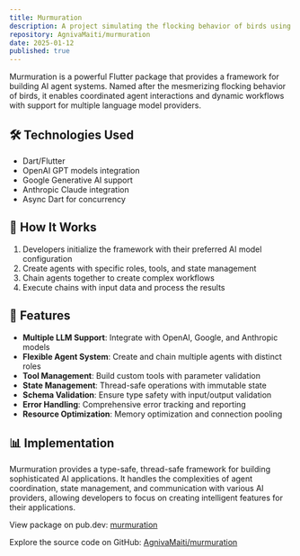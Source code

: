 ```yaml
---
title: Murmuration
description: A project simulating the flocking behavior of birds using computational models and visualization.
repository: AgnivaMaiti/murmuration
date: 2025-01-12
published: true
---
```


Murmuration is a powerful Flutter package that provides a framework for building AI agent systems. Named after the mesmerizing flocking behavior of birds, it enables coordinated agent interactions and dynamic workflows with support for multiple language model providers.

## 🛠️ Technologies Used

- Dart/Flutter
- OpenAI GPT models integration
- Google Generative AI support
- Anthropic Claude integration
- Async Dart for concurrency

## 🧠 How It Works

1. Developers initialize the framework with their preferred AI model configuration
2. Create agents with specific roles, tools, and state management
3. Chain agents together to create complex workflows
4. Execute chains with input data and process the results

## 🚀 Features

- **Multiple LLM Support**: Integrate with OpenAI, Google, and Anthropic models
- **Flexible Agent System**: Create and chain multiple agents with distinct roles
- **Tool Management**: Build custom tools with parameter validation
- **State Management**: Thread-safe operations with immutable state
- **Schema Validation**: Ensure type safety with input/output validation
- **Error Handling**: Comprehensive error tracking and reporting
- **Resource Optimization**: Memory optimization and connection pooling

## 📊 Implementation

Murmuration provides a type-safe, thread-safe framework for building sophisticated AI applications. It handles the complexities of agent coordination, state management, and communication with various AI providers, allowing developers to focus on creating intelligent features for their applications.

View package on pub.dev: [murmuration](https://pub.dev/packages/murmuration)

Explore the source code on GitHub: [AgnivaMaiti/murmuration](https://github.com/AgnivaMaiti/murmuration)
